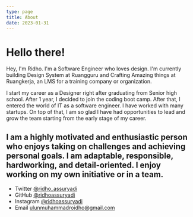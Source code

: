 ```yaml
---
type: page
title: About
date: 2023-01-31
---
```


# Hello there!

Hey, I'm Ridho. I'm a Software Engineer who loves design. I'm currently building Design System at Ruangguru and Crafting Amazing things at Ruangkerja, an LMS for a training company or organization.

I start my career as a Designer right after graduating from Senior high school. After 1 year, I decided to join the coding boot camp. After that, I entered the world of IT as a software engineer. I have worked with many startups. On top of that, I am so glad I have had opportunities to lead and grow the team starting from the early stage of my career.

I am a highly motivated and enthusiastic person who enjoys taking on challenges and achieving personal goals. I am adaptable, responsible, hardworking, and detail-oriented. I enjoy working on my own initiative or in a team. 
---

- Twitter [@ridho_assuryadi](https://twitter.com/ridho_assuryadi)
- GitHub [@ridhoassuryadi](https://github.com/ridhoassuryadi)
- Instagram [@ridhoassuryadi](https://www.instagram.com/ridhoassuryadi)
- Email ulunmuhammadroidho@gmail.com
